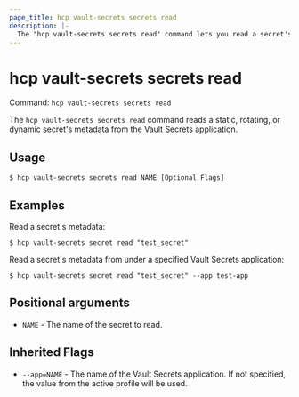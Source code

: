 ```yaml
---
page_title: hcp vault-secrets secrets read
description: |-
  The "hcp vault-secrets secrets read" command lets you read a secret's metadata.
---
```


# hcp vault-secrets secrets read

Command: `hcp vault-secrets secrets read` 

The `hcp vault-secrets secrets read` command reads a static, rotating, or
dynamic secret's metadata from the Vault Secrets application.

## Usage

```shell-session
$ hcp vault-secrets secrets read NAME [Optional Flags]
```

## Examples

Read a secret's metadata:

```shell-session
$ hcp vault-secrets secret read "test_secret"
```

Read a secret's metadata from under a specified Vault Secrets application:

```shell-session
$ hcp vault-secrets secret read "test_secret" --app test-app
```

## Positional arguments

- `NAME` - The name of the secret to read.

## Inherited Flags

- `--app=NAME` - The name of the Vault Secrets application. If not specified, the value from the active profile will be used.

